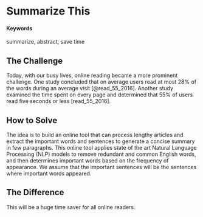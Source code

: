 # Summarize This {#summarize-this}

#### Keywords {-}

summarize, abstract, save time

## The Challenge
Today, with our busy lives, online reading became a more prominent challenge. One study concluded that on average users read at most 28% of the words during an average visit [@read_55_2016]. Another study examined the time spent on every page and determined that 55% of users read five seconds or less [read_55_2016].

## How to Solve
The idea is to build an online tool that can process lengthy articles and extract the important words and sentences to generate a concise summary in few paragraphs. This online tool applies state of the art Natural Language Processing (NLP) models to remove redundant and common English words, and then determines important words based on the frequency of appearance. We assume that the important sentences will be the sentences where important words appeared.

## The Difference
This will be a huge time saver for all online readers.